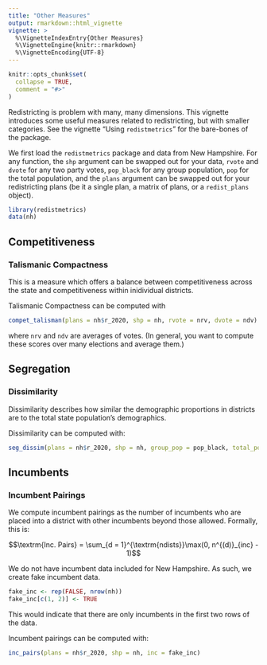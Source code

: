 ```yaml
---
title: "Other Measures"
output: rmarkdown::html_vignette
vignette: >
  %\VignetteIndexEntry{Other Measures}
  %\VignetteEngine{knitr::rmarkdown}
  %\VignetteEncoding{UTF-8}
---
```


```r
knitr::opts_chunk$set(
  collapse = TRUE,
  comment = "#>"
)
```

Redistricting is problem with many, many dimensions. This vignette introduces some useful measures related to redistricting, but with smaller categories. See the vignette "Using `redistmetrics`" for the bare-bones of the package. 

We first load the `redistmetrics` package and data from New Hampshire. For any function, the `shp` argument can be swapped out for your data, `rvote` and `dvote` for any two party votes, `pop_black` for any group population, `pop` for the total population, and the `plans` argument can be swapped out for your redistricting plans (be it a single plan, a matrix of plans, or a `redist_plans` object).  

```r
library(redistmetrics)
data(nh)
```


## Competitiveness

### Talismanic Compactness

This is a measure which offers a balance between competitiveness across the state and competitiveness within inidividual districts.

Talismanic Compactness can be computed with

```r
compet_talisman(plans = nh$r_2020, shp = nh, rvote = nrv, dvote = ndv)
```

where `nrv` and `ndv` are averages of votes. (In general, you want to compute these scores over many elections and average them.)

## Segregation

### Dissimilarity

Dissimilarity describes how similar the demographic proportions in districts are to the total state population's demographics.

Dissimilarity can be computed with:

```r
seg_dissim(plans = nh$r_2020, shp = nh, group_pop = pop_black, total_pop = pop)
```

## Incumbents

### Incumbent Pairings

We compute incumbent pairings as the number of incumbents who are placed into a district with other incumbents beyond those allowed. Formally, this is:

$$\textrm{Inc. Pairs} = \sum_{d = 1}^{\textrm{ndists}}\max(0, n^{(d)}_{inc} - 1)$$

We do not have incumbent data included for New Hampshire. As such, we create fake incumbent data.

```r
fake_inc <- rep(FALSE, nrow(nh))
fake_inc[c(1, 2)] <- TRUE
```

This would indicate that there are only incumbents in the first two rows of the data.

Incumbent pairings can be computed with:

```r
inc_pairs(plans = nh$r_2020, shp = nh, inc = fake_inc)
```


